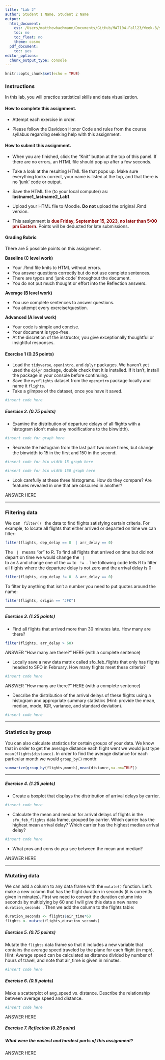 ```yaml
---
title: "Lab 2"
author: Student 1 Name, Student 2 Name
output:
  html_document:
    css: /Users/matthewbachmann/Documents/GitHub/MAT104-Fall23/Week-3/style.css
    toc: no
    toc_float: no
    theme: cosmo
  pdf_document:
    toc: yes
editor_options:
  chunk_output_type: console
---
```


```r
knitr::opts_chunk$set(echo = TRUE)
```

### Instructions

In this lab, you will practice statistical skills and data visualization. 

#### How to **complete** this assignment.

* Attempt each exercise in order.

* Please follow the Davidson Honor Code and rules from the course syllabus regarding seeking help with this assignment.

#### How to **submit** this assignment.

* When you are finished, click the "Knit" button at the top of this panel. If there are no errors, an HTML file should pop up after a few seconds.

* Take a look at the resulting HTML file that pops up. Make sure everything looks correct, your name is listed at the top, and that there is no 'junk' code or output. 

* Save the HTML file (to your local computer) as: **lastname1_lastname2_Lab1**.

* Upload your HTML file to Moodle. **Do not** upload the original .Rmd version. 

* This assignment is <font color="darkred">**due Friday, September 15, 2023, no later than 5:00 pm Eastern**</font>. Points will be deducted for late submissions. 

#### Grading Rubric

There are 5 possible points on this assignment.

**Baseline (C level work)**

- Your .Rmd file knits to HTML without errors.
- You answer questions correctly but do not use complete sentences.
- There are typos and 'junk code' throughout the document.
- You do not put much thought or effort into the Reflection answers.

**Average (B level work)**

- You use complete sentences to answer questions. 
- You attempt every exercise/question. 

**Advanced (A level work)**

- Your code is simple and concise.
- Your document is typo-free.
- At the discretion of the instructor, you give exceptionally thoughtful or insightful responses.

#### **Exercise 1  (0.25 points)**

+ Load the `tidyverse`, `openintro`, and `dplyr` packages. We haven't yet used the `dplyr` package, double check that it is installed. If it isn't, install the package in your console before continuing. 
+ Save the `nycflights` dataset from the `openintro` package locally and name it <code>flights</code>. 
+ Take a glimpse of the dataset, once you have it saved.

```r
#insert code here
```



##### **Exercise 2. (0.75 points)**
+ Examine the distribution of departure delays of all flights with a histogram (don't make any modifications to the binwidth). 

```r
#insert code for graph here
```

+ Recreate the histogram from the last part two more times, but change the binwidth to 15 in the first and 150 in the second. 

```r
#insert code for bin width 15 graph here
```

```r
#insert code for bin width 150 graph here
```

+ Look carefully at these three histograms. How do they compare? Are features revealed in one that are obscured in another? 

<div>
:::{#answer}

ANSWER HERE

:::
</div>


---

### Filtering data

We can <code> filter() </code> the data to find flights satisfying certain criteria. For example, to locate all flights that either arrived or departed on time we can filter:

```r
filter(flights, dep_delay == 0  | arr_delay == 0)
```

The <code> | </code> means "or" to R. To find all flights that arrived on time but did not depart on time we would change the <code> | </code> to an <code>&</code> and change one of the <code>==</code> to <code> != </code>. The following code tells R to filter all flights where the departure delay is not zero and the arrival delay is 0:
```r
filter(flights, dep_delay != 0  & arr_delay == 0)
```

To filter by anything that isn't a number you need to put quotes around the name: 
```r
filter(flights, origin == "JFK")
```

---

##### **Exercise 3. (1.25 points)** 
+ Find all flights that arrived more than 30 minutes late. How many are there?
```r
filter(flights, arr_delay > 60)
```

<div>
:::{#answer}

ANSWER "How many are there?" HERE (with a complete sentence)

:::
</div>


+ Locally save a new data matrix called sfo_feb_flights that only has flights headed to SFO in February. How many flights meet these criteria? 

```r
#insert code here
```

<div>
:::{#answer}

ANSWER "How many are there?" HERE (with a complete sentence)

:::
</div>

+ Describe the distribution of the arrival delays of these flights using a histogram and appropriate summary statistics (Hint: provide the mean, median, mode, IQR, variance, and standard deviation). 

```r
#insert code here
```


---

### Statistics by group

You can also calculate statistics for certain groups of your data. We know that in order to get the average distance each flight went we would just type <code>mean(flights$distance)</code>. In order to find the average distance for each particular month we would <code>group_by()</code> month:

```r
summarize(group_by(flights,month),mean(distance,na.rm=TRUE))
```

---

##### **Exercise 4. (1.25 points)** 
+ Create a boxplot that displays the distribution of arrival delays by carrier. 

```r
#insert code here
```

+ Calculate the mean and median for arrival delays of flights in the `sfo_feb_flights` data frame, grouped by carrier. Which carrier has the highest mean arrival delay? Which carrier has the highest median arrival delay? 

```r
#insert code here
```

+ What pros and cons do you see between the mean and median? 

<div>
:::{#answer}

ANSWER HERE

:::
</div>

---

### Mutating data

We can add a column to any data frame with the <code>mutate()</code> function. Let's make a new column that has the flight duration in seconds (it is currently given in minutes). First we need to convert the duration column into seconds by multiplying by 60 and I will give this data a new name <code> duration_seconds </code>. Then we add the column to the flights table:

```r
duration_seconds <- flights$air_time*60
flights <- mutate(flights,duration_seconds)
```




##### **Exercise 5. (0.75 points)** 
Mutate the `flights` data frame so that it includes a new variable that contains the average speed traveled by the plane for each flight (in mph). Hint: Average speed can be calculated as distance divided by number of hours of travel, and note that air_time is given in minutes. 

```r
#insert code here
```



##### **Exercise 6. (0.5 points)** 
Make a scatterplot of avg_speed vs. distance. Describe the relationship between average speed and distance. 

```r
#insert code here
```

<div>
:::{#answer}

ANSWER HERE

:::
</div>

##### **Exercise 7. Reflection (0.25 point)**

##### What were the easiest and hardest parts of this assignment?
<div>
:::{#answer}

ANSWER HERE

:::
</div>





